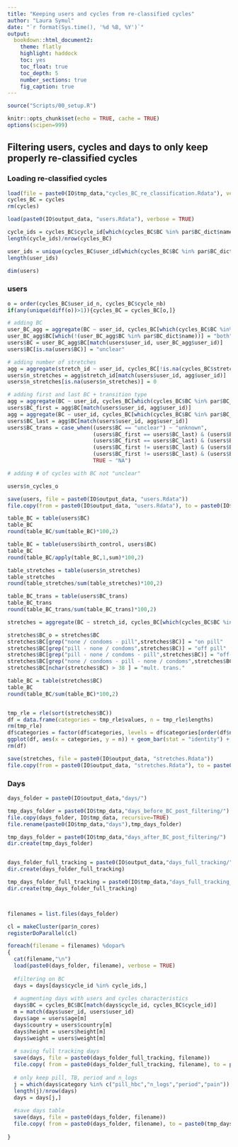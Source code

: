 ```yaml
---
title: "Keeping users and cycles from re-classified cycles"
author: "Laura Symul"
date: "`r format(Sys.time(), '%d %B, %Y')`"
output: 
  bookdown::html_document2: 
    theme: flatly
    highlight: haddock
    toc: yes
    toc_float: true
    toc_depth: 5
    number_sections: true
    fig_caption: true
---
```




```r
source("Scripts/00_setup.R")
```


```r
knitr::opts_chunk$set(echo = TRUE, cache = TRUE)
options(scipen=999)
```


## Filtering users, cycles and days to only keep properly re-classified cycles


### Loading re-classified cycles


```r

load(file = paste0(IO$tmp_data,"cycles_BC_re_classification.Rdata"), verbose = TRUE)
cycles_BC = cycles
rm(cycles)

load(paste0(IO$output_data, "users.Rdata"), verbose = TRUE)


```

```r
cycle_ids = cycles_BC$cycle_id[which(cycles_BC$BC %in% par$BC_dict$name)]
length(cycle_ids)/nrow(cycles_BC)

user_ids = unique(cycles_BC$user_id[which(cycles_BC$BC %in% par$BC_dict$name)])
length(user_ids)

dim(users)
```



### users


```r

o = order(cycles_BC$user_id_n, cycles_BC$cycle_nb)
if(any(unique(diff(o))>1)){cycles_BC = cycles_BC[o,]}

# adding BC
user_BC_agg = aggregate(BC ~ user_id, cycles_BC[which(cycles_BC$BC %in% par$BC_dict$name),], function(x){paste0(sort(unique(x)), collapse = " - ")})
user_BC_agg$BC[which(!(user_BC_agg$BC %in% par$BC_dict$name))] = "both"
users$BC = user_BC_agg$BC[match(users$user_id, user_BC_agg$user_id)]
users$BC[is.na(users$BC)] = "unclear"

# adding number of stretches
agg = aggregate(stretch_id ~ user_id, cycles_BC[!is.na(cycles_BC$stretch_id),], lu)
users$n_stretches = agg$stretch_id[match(users$user_id, agg$user_id)]
users$n_stretches[is.na(users$n_stretches)] = 0

# adding first and last BC + transition type
agg = aggregate(BC ~ user_id, cycles_BC[which(cycles_BC$BC %in% par$BC_dict$name),], first)
users$BC_first = agg$BC[match(users$user_id, agg$user_id)]
agg = aggregate(BC ~ user_id, cycles_BC[which(cycles_BC$BC %in% par$BC_dict$name),], last)
users$BC_last = agg$BC[match(users$user_id, agg$user_id)]
users$BC_trans = case_when((users$BC == "unclear") ~ "unknown",
                           (users$BC_first == users$BC_last) & (users$BC != "both") ~ "0",
                           (users$BC_first == users$BC_last) & (users$BC == "both") ~ "mult",
                           (users$BC_first != users$BC_last) & (users$BC_first == "pill") ~ "off pill",
                           (users$BC_first != users$BC_last) & (users$BC_last == "pill") ~ "on pill",
                           TRUE ~ "NA")

# adding # of cycles with BC not "unclear"

users$n_cycles_o


```

```r
save(users, file = paste0(IO$output_data, "users.Rdata"))
file.copy(from = paste0(IO$output_data, "users.Rdata"), to = paste0(IO$tmp_data,"users_with_BC_reclassified.Rdata"), overwrite = TRUE)
```


```r
table_BC = table(users$BC)
table_BC
round(table_BC/sum(table_BC)*100,2)

table_BC = table(users$birth_control, users$BC)
table_BC
round(table_BC/apply(table_BC,1,sum)*100,2)

table_stretches = table(users$n_stretches)
table_stretches
round(table_stretches/sum(table_stretches)*100,2)

table_BC_trans = table(users$BC_trans)
table_BC_trans
round(table_BC_trans/sum(table_BC_trans)*100,2)

```





```r

stretches = aggregate(BC ~ stretch_id, cycles_BC[which(cycles_BC$BC %in% par$BC_dict$name),], function(x){paste0(rle(x)$values, collapse = " - ")})

stretches$BC_o = stretches$BC
stretches$BC[grep("none / condoms - pill",stretches$BC)] = "on pill"
stretches$BC[grep("pill - none / condoms",stretches$BC)] = "off pill"
stretches$BC[grep("pill - none / condoms - pill",stretches$BC)] = "off-on pill"
stretches$BC[grep("none / condoms - pill - none / condoms",stretches$BC)] = "on-off pill"
stretches$BC[nchar(stretches$BC) > 38 ] = "mult. trans."

table_BC = table(stretches$BC)
table_BC
round(table_BC/sum(table_BC)*100,2)


tmp_rle = rle(sort(stretches$BC))
df = data.frame(categories = tmp_rle$values, n = tmp_rle$lengths)
rm(tmp_rle)
df$categories = factor(df$categories, levels = df$categories[order(df$n)])
ggplot(df, aes(x = categories, y = n)) + geom_bar(stat = "identity") + coord_flip() + geom_text(aes(label = n))
rm(df)

```


```r
save(stretches, file = paste0(IO$output_data, "stretches.Rdata"))
file.copy(from = paste0(IO$output_data, "stretches.Rdata"), to = paste0(IO$tmp_data,"stretches.Rdata"), overwrite = TRUE)
```



### Days

```r

days_folder = paste0(IO$output_data,"days/")

tmp_days_folder = paste0(IO$tmp_data,"days_before_BC_post_filtering/")
file.copy(days_folder, IO$tmp_data, recursive=TRUE)
file.rename(paste0(IO$tmp_data,"days"),tmp_days_folder)

tmp_days_folder = paste0(IO$tmp_data,"days_after_BC_post_filtering/")
dir.create(tmp_days_folder)


days_folder_full_tracking = paste0(IO$output_data,"days_full_tracking/")
dir.create(days_folder_full_tracking)

tmp_days_folder_full_tracking = paste0(IO$tmp_data,"days_full_tracking_after_BC_filtering/")
dir.create(tmp_days_folder_full_tracking)



filenames = list.files(days_folder)

cl = makeCluster(par$n_cores)
registerDoParallel(cl)

foreach(filename = filenames) %dopar%
{
  cat(filename,"\n")
  load(paste0(days_folder, filename), verbose = TRUE)
  
  #filtering on BC  
  days = days[days$cycle_id %in% cycle_ids,]
  
  # augmenting days with users and cycles characteristics
  days$BC = cycles_BC$BC[match(days$cycle_id, cycles_BC$cycle_id)]
  m = match(days$user_id, users$user_id)
  days$age = users$age[m]
  days$country = users$country[m]
  days$height = users$height[m]
  days$weight = users$weight[m]
  
  # saving full tracking days
  save(days, file = paste0(days_folder_full_tracking, filename))
  file.copy( from = paste0(days_folder_full_tracking, filename), to = paste0(tmp_days_folder_full_tracking, filename))
  
  # only keep pill, TB, period and n_logs
  j = which(days$category %in% c("pill_hbc","n_logs","period","pain"))
  length(j)/nrow(days)
  days = days[j,]
  
  #save days table
  save(days, file = paste0(days_folder, filename))
  file.copy( from = paste0(days_folder, filename), to = paste0(tmp_days_folder, filename))
  
}


```



